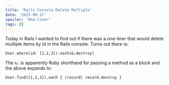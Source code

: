 ```yaml
---
title: 'Rails Console Delete Multiple'
date: '2025-09-17'
spoiler: 'One-liner'
tags: []
---
```

Today in Rails I wanted to find out if there was a one-liner that would delete multiple items by id in the Rails console. Turns out there is: 
```
User.where(id: [1,2,3]).each(&:destroy)
```
The `&:` is apparently Ruby shorthand for passing a method as a block and the above expands to:
```
User.find([1,2,3]).each { |record| record.destroy }
```